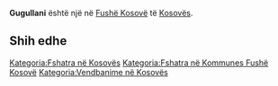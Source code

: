 {{Fshat në 
 | Emri                = Gugullani
 | EmriAlt                = 
 | NAME_SHORT_FORM=      
 | NAME_GENERIC=      
 | NAME_SORT_NAME_RO=      GUGULLANI
 | FULL_NAME_RO = Gugullani
 | FULL_NAME_ND_RO=Gugullani
 | SORT_NAME_RG=GUGULLANI
 | FULL_NAME_RG=Gugullani
 | FULL_NAME_ND_RG=Gugullani
 | SRP_NAME_SHORT_FORM=      
 | SRP_NAME_GENERIC=      
 | SRP_NAME_SORT_NAME_RO=      
 | SRP_FULL_NAME_RO = 
 | SRP_FULL_NAME_ND_RO=
 | SRP_SORT_NAME_RG=
 | SRP_FULL_NAME_RG=
 | SRP_FULL_NAME_ND_RG=
 | Emri (Rasa dhanore) = 
 | Figura              = 
 | Shteti              = Kosovo
 | Komuna              = Fushë Kosovë
 | Kodi postar         = 
 | Sipërfaqja          = 

 | Popullsia           = 

 | Regj. i popullsisë  = 
 | Dend. e popullsisë  = 
 | Faqja zyrtare       = 
 <!--- Koordinatat ----> 
 | Gjerësia            = 42.589167
 | Gjatësia            = 21.543056
 | Lartësia            = 
}}
'''Gugullani''' është një [[]] në [[Fushë Kosovë]] të [[Kosovës]].

<!-- == Gjeografia == -->
<!-- == Historia == -->
<!-- == Demografia == -->
== Shih edhe ==
{{Komuna Fushë Kosovë}}
{{Kosovo-Administrata-Cung}}

[[Kategoria:Fshatra në Kosovës]]
[[Kategoria:Fshatra në Kommunes Fushë Kosovë]]
[[Kategoria:Vendbanime në Kosovës]]